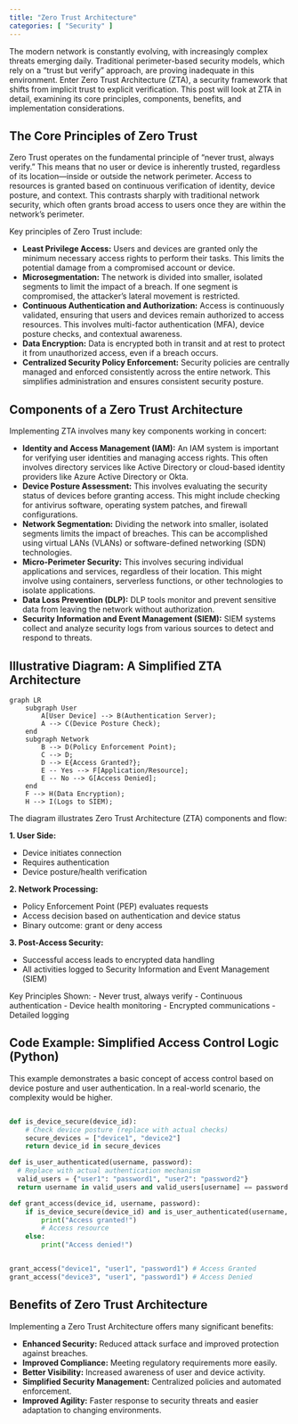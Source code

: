 ```yaml
---
title: "Zero Trust Architecture"
categories: [ "Security" ]
---
```


The modern network is constantly evolving, with increasingly complex threats emerging daily. Traditional perimeter-based security models, which rely on a "trust but verify" approach, are proving inadequate in this environment. Enter Zero Trust Architecture (ZTA), a security framework that shifts from implicit trust to explicit verification.
 This post will look at ZTA in detail, examining its core principles, components, benefits, and implementation considerations.

## The Core Principles of Zero Trust

Zero Trust operates on the fundamental principle of "never trust, always verify." This means that no user or device is inherently trusted, regardless of its location—inside or outside the network perimeter. Access to resources is granted based on continuous verification of identity, device posture, and context. This contrasts sharply with traditional network security, which often grants broad access to users once they are within the network's perimeter.

Key principles of Zero Trust include:

-   **Least Privilege Access:** Users and devices are granted only the minimum necessary access rights to perform their tasks. This limits the potential damage from a compromised account or device.
-   **Microsegmentation:** The network is divided into smaller, isolated segments to limit the impact of a breach. If one segment is compromised, the attacker's lateral movement is restricted.
-   **Continuous Authentication and Authorization:** Access is continuously validated, ensuring that users and devices remain authorized to access resources. This involves multi-factor authentication (MFA), device posture checks, and contextual awareness.
-   **Data Encryption:** Data is encrypted both in transit and at rest to protect it from unauthorized access, even if a breach occurs.
-   **Centralized Security Policy Enforcement:** Security policies are centrally managed and enforced consistently across the entire network. This simplifies administration and ensures consistent security posture.

## Components of a Zero Trust Architecture

Implementing ZTA involves many key components working in concert:

-   **Identity and Access Management (IAM):** An IAM system is important for verifying user identities and managing access rights. This often involves directory services like Active Directory or cloud-based identity providers like Azure Active Directory or Okta.
-   **Device Posture Assessment:** This involves evaluating the security status of devices before granting access. This might include checking for antivirus software, operating system patches, and firewall configurations.
-   **Network Segmentation:** Dividing the network into smaller, isolated segments limits the impact of breaches. This can be accomplished using virtual LANs (VLANs) or software-defined networking (SDN) technologies.
-   **Micro-Perimeter Security:** This involves securing individual applications and services, regardless of their location. This might involve using containers, serverless functions, or other technologies to isolate applications.
-   **Data Loss Prevention (DLP):** DLP tools monitor and prevent sensitive data from leaving the network without authorization.
-   **Security Information and Event Management (SIEM):** SIEM systems collect and analyze security logs from various sources to detect and respond to threats.

## Illustrative Diagram: A Simplified ZTA Architecture

```mermaid
graph LR
    subgraph User
        A[User Device] --> B(Authentication Server);
        A --> C(Device Posture Check);
    end
    subgraph Network
        B --> D(Policy Enforcement Point);
        C --> D;
        D --> E{Access Granted?};
        E -- Yes --> F[Application/Resource];
        E -- No --> G[Access Denied];
    end
    F --> H(Data Encryption);
    H --> I(Logs to SIEM);
```

The diagram illustrates Zero Trust Architecture (ZTA) components and flow:

**1. User Side:**

- Device initiates connection
- Requires authentication 
- Device posture/health verification

**2. Network Processing:**

- Policy Enforcement Point (PEP) evaluates requests
- Access decision based on authentication and device status
- Binary outcome: grant or deny access

**3. Post-Access Security:**

- Successful access leads to encrypted data handling
- All activities logged to Security Information and Event Management (SIEM)

Key Principles Shown:
- Never trust, always verify
- Continuous authentication
- Device health monitoring
- Encrypted communications
- Detailed logging

## Code Example: Simplified Access Control Logic (Python)

This example demonstrates a basic concept of access control based on device posture and user authentication. In a real-world scenario, the complexity would be higher.

``` python

def is_device_secure(device_id):
    # Check device posture (replace with actual checks)
    secure_devices = ["device1", "device2"]
    return device_id in secure_devices

def is_user_authenticated(username, password):
  # Replace with actual authentication mechanism
  valid_users = {"user1": "password1", "user2": "password2"}
  return username in valid_users and valid_users[username] == password

def grant_access(device_id, username, password):
    if is_device_secure(device_id) and is_user_authenticated(username, password):
        print("Access granted!")
        # Access resource
    else:
        print("Access denied!")


grant_access("device1", "user1", "password1") # Access Granted
grant_access("device3", "user1", "password1") # Access Denied
```

## Benefits of Zero Trust Architecture

Implementing a Zero Trust Architecture offers many significant benefits:

-   **Enhanced Security:** Reduced attack surface and improved protection against breaches.
-   **Improved Compliance:** Meeting regulatory requirements more easily.
-   **Better Visibility:** Increased awareness of user and device activity.
-   **Simplified Security Management:** Centralized policies and automated enforcement.
-   **Improved Agility:** Faster response to security threats and easier adaptation to changing environments.
